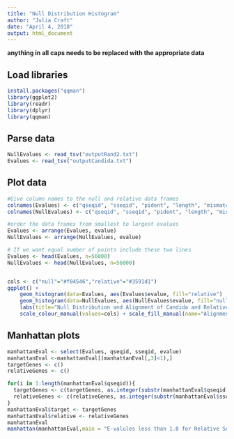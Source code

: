 ```yaml
---
title: "Null Distribution Histogram"
author: "Julia Craft"
date: "April 4, 2018"
output: html_document
---
```


**anything in all caps needs to be replaced with the appropriate data**

## Load libraries

```r
install.packages("qqman")
library(ggplot2)
library(readr)
library(dplyr)
library(qqman)
```

## Parse data 

```r
NullEvalues <- read_tsv("outputRand2.txt")
Evalues <- read_tsv("outputCandida.txt")
```

## Plot data

```r
#Give column names to the null and relative data frames
colnames(Evalues) <- c("qseqid", "sseqid", "pident", "length", "mismatch", "gapopen","qstart", "qend", "sstart", "send", "evalue", "bitscore")
colnames(NullEvalues) <- c("qseqid", "sseqid", "pident", "length", "mismatch", "gapopen","qstart", "qend", "sstart", "send", "evalue", "bitscore")

#order the data frames from smallest to largest evalues
Evalues <- arrange(Evalues, evalue)
NullEvalues <- arrange(NullEvalues, evalue)

# If we want equal number of points include these two lines
Evalues <- head(Evalues, n=56000)
NullEvalues <- head(NullEvalues, n=56000)


cols <- c("null"="#f04546","relative"="#3591d1")
ggplot() + 
    geom_histogram(data=Evalues, aes(Evalues$evalue, fill="relative") , alpha = .3) +
    geom_histogram(data=NullEvalues, aes(NullEvalues$evalue, fill="null"), alpha = .3) +
    labs(title="Null Distribution and Alignment of Candida and Relative Sequences", x="E-value", y="Count")+
    scale_colour_manual(values=cols) + scale_fill_manual(name="Alignments",values=cols)
```

## Manhattan plots

```r
manhattanEval <- select(Evalues, qseqid, sseqid, evalue)
manhattanEval <-manhattanEval[(manhattanEval[,3]<1),]
targetGenes <- c()
relativeGenes <- c()

for(i in 1:length(manhattanEval$qseqid)){
  targetGenes <- c(targetGenes, as.integer(substr(manhattanEval$qseqid[i], 8, 14)))
  relativeGenes <- c(relativeGenes, as.integer(substr(manhattanEval$sseqid[i], 6, 10)))
}
manhattanEval$target <- targetGenes
manhattanEval$relative <- relativeGenes
manhattanEval
manhattan(manhattanEval,main = "E-valules less than 1.0 for Relative Sequences", ylim = c(0, 120) ,chr = "relative", bp = "target", p = "evalue", col = c("lightcoral", "lightblue"), ylab = "-log10(evalue)", xlab= "Relative Sequences") 

```








